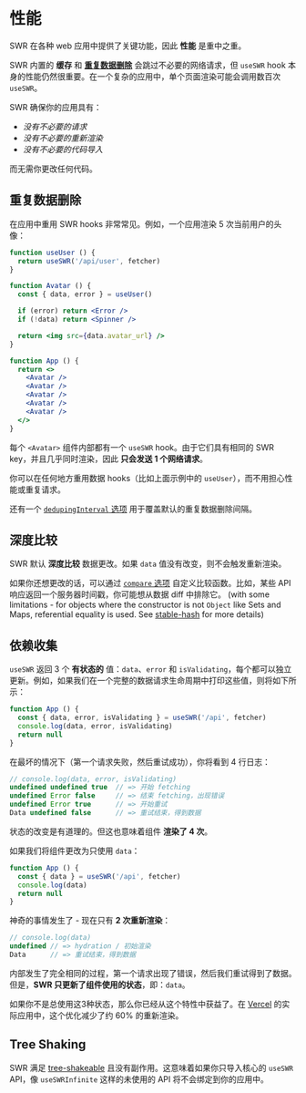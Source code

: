 # 性能

SWR 在各种 web 应用中提供了关键功能，因此 **性能** 是重中之重。

SWR 内置的 **缓存** 和 **[重复数据删除](#重复数据删除)** 会跳过不必要的网络请求，但 `useSWR` hook 本身的性能仍然很重要。在一个复杂的应用中，单个页面渲染可能会调用数百次 `useSWR`。

SWR 确保你的应用具有：
- _没有不必要的请求_
- _没有不必要的重新渲染_
- _没有不必要的代码导入_

而无需你更改任何代码。

## 重复数据删除

在应用中重用 SWR hooks 非常常见。例如，一个应用渲染 5 次当前用户的头像：

```jsx
function useUser () {
  return useSWR('/api/user', fetcher)
}

function Avatar () {
  const { data, error } = useUser()

  if (error) return <Error />
  if (!data) return <Spinner />

  return <img src={data.avatar_url} />
}

function App () {
  return <>
    <Avatar />
    <Avatar />
    <Avatar />
    <Avatar />
    <Avatar />
  </>
}
```

每个 `<Avatar>` 组件内部都有一个 `useSWR` hook。由于它们具有相同的 SWR key，并且几乎同时渲染，因此 **只会发送 1 个网络请求**。

你可以在任何地方重用数据 hooks（比如上面示例中的 `useUser`），而不用担心性能或重复请求。

还有一个 [`dedupingInterval` 选项](/docs/options) 用于覆盖默认的重复数据删除间隔。

## 深度比较

SWR 默认 **深度比较** 数据更改。如果 `data` 值没有改变，则不会触发重新渲染。

如果你还想更改的话，可以通过 [`compare` 选项](/docs/options) 自定义比较函数。比如，某些 API 响应返回一个服务器时间戳，你可能想从数据 diff 中排除它。
(with some limitations - for objects where the constructor is not `Object` like Sets and Maps, referential equality is used. See [stable-hash](https://github.com/shuding/stable-hash) for more details)

## 依赖收集

`useSWR` 返回 3 个 **有状态的** 值：`data`、`error` 和 `isValidating`，每个都可以独立更新。例如，如果我们在一个完整的数据请求生命周期中打印这些值，则将如下所示：

```jsx
function App () {
  const { data, error, isValidating } = useSWR('/api', fetcher)
  console.log(data, error, isValidating)
  return null
}
```

在最坏的情况下（第一个请求失败，然后重试成功），你将看到 4 行日志：

```js
// console.log(data, error, isValidating)
undefined undefined true  // => 开始 fetching
undefined Error false     // => 结束 fetching，出现错误
undefined Error true      // => 开始重试
Data undefined false      // => 重试结束，得到数据
```

状态的改变是有道理的。但这也意味着组件 **渲染了 4 次**。

如果我们将组件更改为只使用 `data`：

```jsx
function App () {
  const { data } = useSWR('/api', fetcher)
  console.log(data)
  return null
}
```

神奇的事情发生了 - 现在只有 **2 次重新渲染**：

```js
// console.log(data)
undefined // => hydration / 初始渲染
Data      // => 重试结束，得到数据
```

内部发生了完全相同的过程，第一个请求出现了错误，然后我们重试得到了数据。但是，**SWR 只更新了组件使用的状态**，即：`data`。 

如果你不是总使用这3种状态，那么你已经从这个特性中获益了。在 [Vercel](https://vercel.com) 的实际应用中，这个优化减少了约 60% 的重新渲染。

## Tree Shaking

SWR 满足 [tree-shakeable](https://webpack.js.org/guides/tree-shaking) 且没有副作用。这意味着如果你只导入核心的 `useSWR` API，像 `useSWRInfinite` 这样的未使用的 API 将不会绑定到你的应用中。
